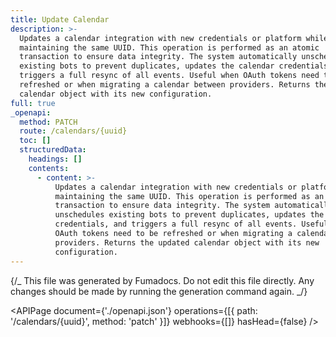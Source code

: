 ```yaml
---
title: Update Calendar
description: >-
  Updates a calendar integration with new credentials or platform while
  maintaining the same UUID. This operation is performed as an atomic
  transaction to ensure data integrity. The system automatically unschedules
  existing bots to prevent duplicates, updates the calendar credentials, and
  triggers a full resync of all events. Useful when OAuth tokens need to be
  refreshed or when migrating a calendar between providers. Returns the updated
  calendar object with its new configuration.
full: true
_openapi:
  method: PATCH
  route: /calendars/{uuid}
  toc: []
  structuredData:
    headings: []
    contents:
      - content: >-
          Updates a calendar integration with new credentials or platform while
          maintaining the same UUID. This operation is performed as an atomic
          transaction to ensure data integrity. The system automatically
          unschedules existing bots to prevent duplicates, updates the calendar
          credentials, and triggers a full resync of all events. Useful when
          OAuth tokens need to be refreshed or when migrating a calendar between
          providers. Returns the updated calendar object with its new
          configuration.
---
```


{/_ This file was generated by Fumadocs.
Do not edit this file directly. Any changes should be made by running the generation command again. _/}

<APIPage
  document={'./openapi.json'}
  operations={[{ path: '/calendars/{uuid}', method: 'patch' }]}
  webhooks={[]}
  hasHead={false}
/>

